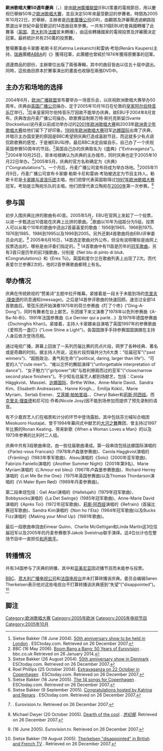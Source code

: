 {{Infobox 歐洲歌唱大賽
| name       = 歐洲歌唱大賽50周年慶典<br/><small>(Congratulations : 50 ans du Concours Eurovision de la chanson)</small>
| year       =
| image      =
| size       =
| theme      =
| chinese theme =
| logo       =
| semi1      =
| semi2      =
| final      =
| presenters = 卡翠娜·勒斯卡尼(Katrina Leskanich)和雷纳·考珀(Renārs Kaupers)
| director   =
| winner     = {{flagicon|Sweden}}[[瑞典|瑞典]][[ABBA|ABBA]]的《{{link-en|滑铁卢 (ABBA歌曲)|Waterloo (ABBA song)|滑铁卢}}》
| vote       = '''電視投票'''及'''陪審團'''<br />每個國家將1-8,10,12分分別投給得票數最高的十首曲目
| host       = [[欧洲广播联盟|欧洲广播联盟]]，{{flagicon|Denmark}}[[丹麥廣播公司|丹麥廣播公司]]
| venue      = [[丹麥|丹麥]]{{link-en|哥本哈根论坛|Forum Copenhagen}}
| entries    = 14(自1958至2005間的參賽曲目挑選)
| debut      =
| return     =
| withdraw   =
| null       =
| interval   = [[羅南·基廷|羅南·基廷]]《[[大河之舞|大河之舞]]》組曲演出 
| opening    =
}}

'''歐洲歌唱大賽50週年慶典'''（{{lang-fr|Congratulations : 50 ans du Concours Eurovision de la chanson}}，{{lang-en|Congratulations: 50 Years of the Eurovision Song Contest}}）是由[[歐洲廣播聯盟|歐洲廣播聯盟]](EBU)策畫的電視節目，用以慶祝已舉辦50年之[[歐洲歌唱大賽|歐洲歌唱大賽]]，並且決定50年來最受歡迎的參賽者。時間為2005年10月22日，於{{link-en|哥本哈根論壇|Forum Copenhagen}}舉辦，主辦者是[[丹麥廣播公司|丹麥廣播公司]](DR)，由觀眾及評審團透過網路投票選出半世紀中最受歡迎的14首曲目來參賽。一共有31個EBU的會員國轉播了此賽事（[[英国在欧洲歌唱大赛之历年表现|英国]]、[[意大利在欧洲歌唱大赛之历年表现|意大利]]及[[法國在歐洲歌唱大賽之歷年表現|法國]]並未轉播），由這些轉播國家的電視投票及評審團決定冠軍。最終統計共有250萬的投票數。

整場賽事由卡翠娜·勒斯卡尼(Katrina Leskanich)和雷纳·考珀(Renārs Kaupers)主持，[[瑞典|瑞典]]團體[[ABBA|ABBA]]的《{{link-en|滑铁卢 (ABBA歌曲)|Waterloo (ABBA song)|滑铁卢}}》獲得冠軍，此團體也曾經於1974年獲得原賽事的冠軍。

週邊商品的部份，主辦單位出版了兩張專輯，其中的曲目皆由以往五十屆中選出。同時，這些曲目原本於賽事演出的畫面也收錄在兩張DVD中。

== 主办方和场地的选择 ==
2004年6月，[[欧洲广播联盟|欧洲广播联盟]]宣布要举办一场音乐会，以庆祝欧洲歌唱大赛举办50周年。庆典由[[英国广播公司|英国广播公司]]操办，定于2005年10月16日在伦敦的[[皇家阿尔伯特音乐厅|皇家阿尔伯特音乐厅]]举行。<ref>Sietse Bakker (18 June 2004). [http://www.esctoday.com/news/read/2875 50th anniversary show to be held in London] {{Wayback|url=http://www.esctoday.com/news/read/2875 |date=20120222051938 }}. ESCtoday.com. Retrieved on 26 December 2007.</ref>后来皇家阿尔伯特音乐厅因故不能举办庆典，故EBU于2004年8月宣布，庆典改由丹麦广播公司操办。欧歌赛监制斯万特·斯托克斯留(Svante Stockselius)说丹麦以前成功举办过的[[2001年欧洲歌唱大赛|2001年欧洲歌唱大赛]]和2003年[[欧洲青少年歌唱大赛|欧洲青少年歌唱大赛]]给他们留下了好印象。[[1998年欧洲歌唱大赛|1998年欧洲歌唱大赛]]冠军[[达娜国际|达娜国际]]出席了庆典，并暗示主办国变更的原因是BBC希望把庆典打造成喜剧节目，而这就多少有点调侃欧歌赛的感觉，于是被EBU叫停。最后BBC决定自娱自乐，自己办了一个庆祝英国参赛50周年的节目。<ref>BBC (16 May 2006). [http://www.bbc.co.uk/programmes/b007cgh9 Boom Bang a Bang: 50 Years of Eurovision] {{Wayback|url=http://www.bbc.co.uk/programmes/b007cgh9 |date=20140129055452 }}. bbc.co.uk Retrieved on 26 January 2014.</ref>英国自己办的庆典取名为《盛典》("Extravaganza")。<ref>Sietse Bakker (26 August 2004). [http://www.esctoday.com/news/read/3075 50th anniversary show in Denmark] {{Wayback|url=http://www.esctoday.com/news/read/3075 |date=20120222052003 }}. ESCtoday.com. Retrieved on 26 December 2007.</ref>2004年10月25日，哥本哈根确认为庆典的主办城市，同时庆典也定于2005年10月22日举办。<ref>Roel Phillips (25 October 2004). [http://www.esctoday.com/news/read/3259 Extravaganza on 22 October in Copenhagen] {{Wayback|url=http://www.esctoday.com/news/read/3259 |date=20120222052033 }}. ESCtoday.com. Retrieved on 26 December 2007.</ref>2005年5月，庆典的官方名称确定为《庆典》("Congratulations")。一个月后，丹麦广播公司宣布{{link-en|哥本哈根论坛|Forum Copenhagen}}将成为举办场地。<ref>Sietse Bakker (16 June 2005). [http://www.esctoday.com/news/read/4705 The 14 songs for Copenhagen] {{Wayback|url=http://www.esctoday.com/news/read/4705 |date=20120222052049 }}. ESCtoday.com. Retrieved on 26 December 2007.</ref>2005年11月9日，丹麦广播公司宣布卡翠娜·勒斯卡尼和雷纳·考珀被选定为节目主持人。勒斯卡尼是[[卡翠娜与波浪乐团|卡翠娜与波浪乐团]]主唱，他们团曾代表英国取得过[[1997年欧洲歌唱大赛|1997年欧洲歌唱大赛]]冠军。考珀是立陶宛乐队{{le|Brainstorm (Latvian band)|Brainstorm (Latvian band)|Brainstorm}}的主唱，他们团曾代表立陶宛在[[2000年欧洲歌唱大赛|2000年]]第一次参赛。<ref>Sietse Bakker (9 September 2005). [http://www.esctoday.com/news/read/4954 Congratulations hosted by Katrina and Renars] {{Wayback|url=http://www.esctoday.com/news/read/4954 |date=20120222052115 }}. ESCtoday.com. Retrieved on 26 December 2007.</ref>

== 参与国 ==
初步入围庆典比拼的歌曲有40首。2005年5月，EBU在官网上发起了一个投票，以进一步甄选出10首能在庆典上比拼的歌曲。<ref>{{cite web |url=http://www.eurovision.tv/english/1190.htm |title=Happy birthday, Eurovision! |accessdate=2005年5月22日 |deadurl=bot: unknown |archiveurl=https://web.archive.org/web/20050522002326/http://www.eurovision.tv/english/1190.htm |archivedate=2005年5月22日 |df= }}. Eurovision.tv. Retrieved on 26 December 2007.</ref>歌曲以10年为组距分为5组，投票人可以从每个10年的歌曲中选出2首最喜爱的歌曲：1956到1965、1966到1975、1976到1985、1986到1995以及1996到2005。另外还剩4首歌曲将由EBU评审委员会内定。<ref name="theage">Michael Dwyer (20 October 2005). [http://www.theage.com.au/news/tv--radio/dearth-of-the-cool/2005/10/19/1129401264733.html Dearth of the cool] {{Wayback|url=http://www.theage.com.au/news/tv--radio/dearth-of-the-cool/2005/10/19/1129401264733.html |date=20160309074348 }}. ''[[世纪报_(澳大利亚)|世纪报]]''. Retrieved on 26 December 2007.</ref> 2005年6月16日，14首选定歌曲对外公布，但没有说明哪些是由网上投票选出的，哪些是由评委们指定的。<ref>{{cite web |url=http://www.eurovision.tv/english/1820.htm |title="Congratulations" - 14 songs to compete |accessdate=2017年9月10日 |deadurl=bot: unknown |archiveurl=https://web.archive.org/web/20050828130357/http://www.eurovision.tv/english/1820.htm |archivedate=2005年8月28日 |df= }} (16 June 2005). Eurovision.tv. Retrieved on 26 December 2007.</ref> 14首歌曲中有11首是历年的[[欧洲歌唱大赛演唱冠军|冠军歌曲]]，另有3首只是历年的前3强歌曲，分别是《Nel blu di pinto di blu》、《Congratulations》和《Eres Tú》。英国和爱尔兰在歌曲列表上出现了2次。而代表爱尔兰参赛2次的{{link-en|约翰尼·罗干|Johnny Logan (singer)}}，他的2首参赛歌曲都榜上有名。

== 举办情况 ==
庆典在传统欧视的“赞美诗”主题中拉开帷幕。紧接着是一段关于未能到场的[[克里夫·理查德|克里夫·理查德]]的讯息通知(message)。之后是14首参评歌曲的快速回顾。速览过全部14首歌曲后，管弦乐团开始演奏1975年的荷兰参赛曲《叮了个咚》("Ding-A-Dong")，同时有舞者在台上献艺。乐团接下来又演奏了1978年以色列参赛曲《A-Ba-Ni-Bi》、1991年法国参赛曲《Le Dernier qui a parlé...》及1979年德国参赛曲《Dschinghis Khan》。紧接着，主持人卡翠娜亲自演唱了英国1997年的参赛歌曲《爱照亮一盏灯》("Love Shine a Light")，各国国旗手手持参赛国国旗跟在主持人身后依次登场亮相。

通过电视广播，屏幕上回放了一系列历届比赛的亮点片段，网罗了各种经典、著名或是奇趣的时刻。据主持人所说，这些片段剪辑共分为6大类：“往届冠军”("past winners")、“超脱政治、勇气和生命”("political, daring, larger than life")、“可爱的人”("cute men")、“难以忘怀的舞蹈演绎”("unforgettable interpretation of dance")、“女子魅力”("girlpower")和“与胜利擦肩而过的亚军”("close/narrow second place finishers")。不少知名往届艺人都到场献艺，包括：Carola Häggkvist、Massiel、[[达娜国际|达娜国际]]、Birthe Wilke、Anne-Marie David、Sandra Kim、Elisabeth Andreassen、Hanne Krogh、{{link-en|奥尔森兄弟|Olsen Brothers}}、Emilija Kokić、Marie Myriam、Sertab Erener、[[艾莲娜·帕帕里祖|艾莲娜·帕帕里祖]]、{{link-en|尼可拉和雨果组合|Nicole & Hugo}}、Cheryl Baker和[[莉斯·阿西娅|莉斯·阿西娅]]。而[[克里夫·理查德|克里夫·理查德]]和尼可拉·乔希(Nicole Josy)因不能到场参加而提供了预先录制的语音。

有不少嘉宾艺人们在唱票和计分的环节中登场露脸。其中包括芬兰喊叫合唱团Mieskuoro Huutajat、曾于1994年幕间式中献艺的[[大河之舞|大河之舞]]舞团、曾主持过1997年比赛的Ronan Keating、带来新歌《When a Woman Loves a Man》的{{link-en|约翰尼·罗干|Johnny Logan (singer)}}以及1973年参赛的比利时二人组{{link-en|尼可拉和雨果组合|Nicole & Hugo}}。

庆典中共有3段歌曲串烧，由一些往届歌曲凑成。第一段串烧包括达娜国际演唱的《Parlez-vous Francais》(1978年卢森堡参赛曲)、Carola Haggkvist演唱的《Främling》(1983年季军歌曲)、Alsou演唱的《Solo》(2000年亚军歌曲)、Fabrizio Faniello演唱的《Another Summer Night》(2001年第9名)、Marie Myriam演唱的《L'Amour est bleu》(1967年卢森堡参赛歌曲)、Richard Herrey演唱的《Let Me Be the One》(1975年英国参赛曲)以及Thomas Thordarson演唱的《Vi Maler Byen Rød》(1989年丹麦参赛曲)。

第二段串烧包括：Gali Atari演唱的《Hallelujah》(1979年冠军歌曲)、Bobbysocks演唱的《La Det Swinge》(1985年冠军歌曲)、Anne-Marie David演唱的《Après Toi》(1972年冠军歌曲)、[[莉斯·阿西娅|莉斯·阿西娅]]演唱的《Refrain》(首届比赛冠军歌曲)、Sandra Kim演唱的《Non ho l'Eta》(1964年冠军歌曲)以及Bucks Fizz演唱的《Making your Mind Up》(1981年歌曲)。

最后一段歌曲串烧由Eimear Quinn、Charlie McGettigan和Linda Martin这3位往届冠军以及2005年的丹麦参赛歌手Jakob Sveistrup联手演绎。这4位伙计也在整场节目中一直担任[[和声歌手|和声歌手]]。

== 转播情况 ==
共有34国参与了庆典的转播，其中{{link-en|阿尔巴尼亚在欧洲歌唱大赛之历年表现|Albania in the Eurovision Song Contest|阿尔巴尼亚}}和[[亚美尼亚在欧洲歌唱大赛之历年表现|亚美尼亚]]因迟播节目而未能参与投票。

[[BBC|BBC]]、[[意大利广播电视公司|意大利广播电视公司]]和[[法国电视台|法国电视台]]并未打算转播该庆典。委员会编辑Søren Therkelsen表示他对这些电视台不打算转播该庆典感到“失望”("disappointed")。<ref>Sietse Bakker (19 August 2005). [http://www.esctoday.com/news/read/4884 Therkelsen "disappointed" in British and French TV] {{Wayback|url=http://www.esctoday.com/news/read/4884 |date=20120229045226 }}. Retrieved on 26 December 2007.</ref>

== 脚注 ==
{{reflist}}

{{欧洲歌唱大赛}}
{{DEFAULTSORT:50 Years of the Eurovision Song Contest}}
[[Category:欧洲歌唱大赛|Category:欧洲歌唱大赛]]
[[Category:2005年欧洲|Category:2005年欧洲]]
[[Category:2005年电视节目|Category:2005年电视节目]]
[[Category:2005年10月|Category:2005年10月]]